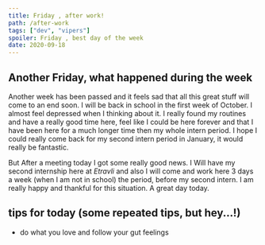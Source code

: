 ```yaml
---
title: Friday , after work!
path: /after-work
tags: ["dev", "vipers"]
spoiler: Friday , best day of the week
date: 2020-09-18
---
```


## Another Friday, what happened during the week

Another week has been passed and it feels sad that all this great stuff will come to an end soon. I will be back in school in the first week of October.
I almost feel depressed when I thinking about it. I really found my routines and have a really good time here, feel like I could be here forever and that I have been here for a much longer time then my whole intern period.
I hope I could really come back for my second intern period in January, it would really be fantastic.

But After a meeting today I got some really good news. I Will have my second internship here at _Etravli_ and also I will come and work here 3 days a week (when I am not in school)
the period, before my second intern. I am really happy and thankful for this situation. A great day today.

## tips for today (some repeated tips, but hey...!)

- do what you love and follow your gut feelings
